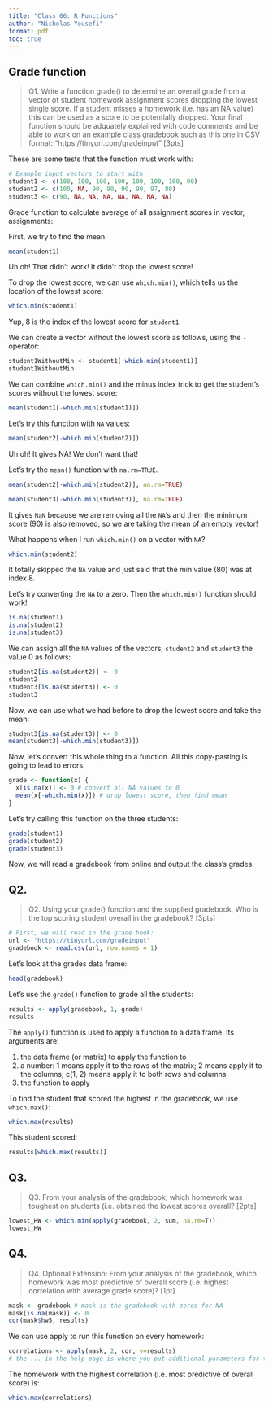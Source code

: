 ```yaml
---
title: "Class 06: R Functions"
author: "Nicholas Yousefi"
format: pdf
toc: true
---
```


## Grade function

> Q1. Write a function grade() to determine an overall grade from a vector of student homework assignment scores dropping the lowest single score. If a student misses a homework (i.e. has an NA value) this can be used as a score to be potentially dropped. Your final function should be adquately explained with code comments and be able to work on an example class gradebook such as this one in CSV format: “https://tinyurl.com/gradeinput” [3pts]

These are some tests that the function must work with:
```r
# Example input vectors to start with
student1 <- c(100, 100, 100, 100, 100, 100, 100, 90)
student2 <- c(100, NA, 90, 90, 90, 90, 97, 80)
student3 <- c(90, NA, NA, NA, NA, NA, NA, NA)
```

Grade function to calculate average of all assignment scores in vector, assignments:

First, we try to find the mean.

```r
mean(student1)
```

Uh oh! That didn't work! It didn't drop the lowest score!

To drop the lowest score, we can use `which.min()`, which tells us the location of the lowest score:

```r
which.min(student1)
```

Yup, 8 is the index of the lowest score for `student1`.

We can create a vector without the lowest score as follows, using the `-` operator:
```r
student1WithoutMin <- student1[-which.min(student1)]
student1WithoutMin
```

We can combine `which.min()` and the minus index trick to get the student's scores without the lowest score:
```r
mean(student1[-which.min(student1)])
```

Let's try this function with `NA` values:
```r
mean(student2[-which.min(student2)])
```

Uh oh! It gives NA! We don't want that!

Let's try the `mean()` function with `na.rm=TRUE`.
```r
mean(student2[-which.min(student2)], na.rm=TRUE)
```
```r
mean(student3[-which.min(student3)], na.rm=TRUE)
```
It gives `NaN` because we are removing all the `NA`'s and then the minimum score (90) is also removed, so we are taking the mean of an empty vector!

What happens when I run `which.min()` on a vector with `NA`?
```r
which.min(student2)
```

It totally skipped the `NA` value and just said that the min value (80) was at index 8.

Let's try converting the `NA` to a zero. Then the `which.min()` function should work!

```r
is.na(student1)
is.na(student2)
is.na(student3)
```

We can assign all the `NA` values of the vectors, `student2` and `student3` the value 0 as follows:
```r
student2[is.na(student2)] <- 0
student2
student3[is.na(student3)] <- 0
student3
```

Now, we can use what we had before to drop the lowest score and take the mean:
```r
student3[is.na(student3)] <- 0
mean(student3[-which.min(student3)])
```

Now, let's convert this whole thing to a function. All this copy-pasting is going to lead to errors.

```r
grade <- function(x) {
  x[is.na(x)] <- 0 # convert all NA values to 0
  mean(x[-which.min(x)]) # drop lowest score, then find mean
}
```

Let's try calling this function on the three students:

```r
grade(student1)
grade(student2)
grade(student3)
```

Now, we will read a gradebook from online and output the class's grades.

## Q2.

> Q2. Using your grade() function and the supplied gradebook, Who is the top scoring student overall in the gradebook? [3pts]

```r
# First, we will read in the grade book:
url <- "https://tinyurl.com/gradeinput"
gradebook <- read.csv(url, row.names = 1)
```

Let's look at the grades data frame:
```r
head(gradebook)
```

Let's use the `grade()` function to grade all the students:
```r
results <- apply(gradebook, 1, grade)
results
```

The `apply()` function is used to apply a function to a data frame. Its arguments are:

1) the data frame (or matrix) to apply the function to
2) a number: 1 means apply it to the rows of the matrix; 2 means apply it to the columns; c(1, 2) means apply it to both rows and columns
3) the function to apply

To find the student that scored the highest in the gradebook, we use `which.max()`:

```r
which.max(results)
```

This student scored:
```r
results[which.max(results)]
```

## Q3.

> Q3. From your analysis of the gradebook, which homework was toughest on students (i.e. obtained the lowest scores overall? [2pts]

```r
lowest_HW <- which.min(apply(gradebook, 2, sum, na.rm=T))
lowest_HW
```

## Q4.

> Q4. Optional Extension: From your analysis of the gradebook, which homework was most predictive of overall score (i.e. highest correlation with average grade score)? [1pt]

```r
mask <- gradebook # mask is the gradebook with zeros for NA
mask[is.na(mask)] <- 0
cor(mask$hw5, results)
```

We can use apply to run this function on every homework:
```r
correlations <- apply(mask, 2, cor, y=results)
# the ... in the help page is where you put additional parameters for the function you want to apply to each column
```

The homework with the highest correlation (i.e. most predictive of overall score) is:
```r
which.max(correlations)
```

